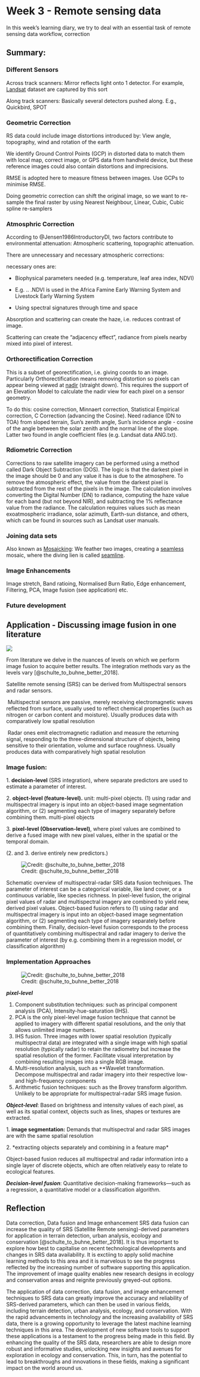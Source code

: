 # Week 3 - Remote sensing data

In this week's learning diary, we try to deal with an essential task of remote sensing data workflow, correction

## Summary:

### Different Sensors

Across track scanners: Mirror reflects light onto 1 detector. For example, [Landsat]{.underline} dataset are captured by this sort

Along track scanners: Basically several detectors pushed along. E.g., Quickbird, SPOT

### Geometric Correction

RS data could include image distortions introduced by: View angle, topography, wind and rotation of the earth

We identify Ground Control Points (GCP) in distorted data to match them with local map, correct image, or GPS data from handheld device, but these reference images could also contain distortions and imprecisions.

RMSE is adopted here to measure fitness between images. Use GCPs to minimise RMSE.

Doing geometric correction can shift the original image, so we want to re-sample the final raster by using Nearest Neighbour, Linear, Cubic, Cubic spline re-samplers

### Atmosphric Correction

According to @Jensen1986IntroductoryDI, two factors contribute to environmental attenuation: Atmospheric scattering, topographic attenuation.

There are unnecessary and necessary atmospheric corrections:

necessary ones are:

-   Biophysical parameters needed (e.g. temperature, leaf area index, NDVI)

-   E.g. .. .NDVI is used in the Africa Famine Early Warning System and Livestock Early Warning System

-   Using spectral signatures through time and space

Absorption and scattering can create the haze, i.e. reduces contrast of image.

Scattering can create the "adjacency effect", radiance from pixels nearby mixed into pixel of interest.

### Orthorectification Correction

This is a subset of georectification, i.e. giving coords to an image. Particularly Orthorectification means removing distortion so pixels can appear being viewed at [nadir]{.underline} (straight down). This requires the support of an Elevation Model to calculate the nadir view for each pixel on a sensor geometry.

To do this: cosine correction, Minnaert correction, Statistical Empirical correction, C Correction (advancing the Cosine). Need radiance (DN to TOA) from sloped terrain, Sun's zenith angle, Sun's incidence angle - cosine of the angle between the solar zenith and the normal line of the slope. Latter two found in angle coefficient files (e.g. Landsat data ANG.txt).

### Rdiometric Correction

Corrections to raw satellite imagery can be performed using a method called Dark Object Subtraction (DOS). The logic is that the darkest pixel in the image should be 0 and any value it has is due to the atmosphere. To remove the atmospheric effect, the value from the darkest pixel is subtracted from the rest of the pixels in the image. The calculation involves converting the Digital Number (DN) to radiance, computing the haze value for each band (but not beyond NIR), and subtracting the 1% reflectance value from the radiance. The calculation requires values such as mean exoatmospheric irradiance, solar azimuth, Earth-sun distance, and others, which can be found in sources such as Landsat user manuals.

### Joining data sets

Also known as [Mosaicking]{.underline}: We feather two images, creating a [seamless]{.underline} mosaic, where the diving lien is called [seamline]{.underline}.

### Image Enhancements

Image stretch, Band ratioing, Normalised Burn Ratio, Edge enhancement, Filtering, PCA, Image fusion (see application) etc.

### Future development

## Application - Discussing image fusion in one literature

![](images/image-620878088.png){#fig-mindmap01}

From literature we delve in the nuances of levels on which we perform image fusion to acquire better results. The integration methods vary as the levels vary [@schulte_to_buhne_better_2018].

Satellite remote sensing (SRS) can be derived from Multispectral sensors and radar sensors. 

 Multispectral sensors are passive, merely receiving electromagnetic waves reflected from surface, usually used to reflect chemical properties (such as nitrogen or carbon content and moisture). Usually produces data with comparatively low spatial resolution

 Radar ones emit electromagnetic radiation and measure the returning signal, responding to the three-dimensional structure of objects, being sensitive to their orientation, volume and surface roughness. Usually produces data with comparatively high spatial resolution

### Image fusion:

1. **decision-level** (SRS integration), where separate predictors are used to estimate a parameter of interest. 

2. **object-level (feature-level).** unit: multi-pixel objects. (1) using radar and multispectral imagery is input into an object-based image segmentation algorithm, or (2) segmenting each type of imagery separately before combining them. multi-pixel objects

3. **pixel-level (Observation-level)**, where pixel values are combined to derive a fused image with new pixel values, either in the spatial or the temporal domain.

(2. and 3. derive entirely new predictors.)

![Credit: @schulte_to_buhne_better_2018](images/fusion%20techniques.png){#fig-fusiontech}

Schematic overview of multispectral-radar SRS data fusion techniques. The parameter of interest can be a categorical variable, like land cover, or a continuous variable, like species richness. In pixel-level fusion, the original pixel values of radar and multispectral imagery are combined to yield new, derived pixel values. Object-based fusion refers to (1) using radar and multispectral imagery is input into an object-based image segmentation algorithm, or (2) segmenting each type of imagery separately before combining them. Finally, decision-level fusion corresponds to the process of quantitatively combining multispectral and radar imagery to derive the parameter of interest (by e.g. combining them in a regression model, or classification algorithm)

### Implementation Approaches

![Credit: @schulte_to_buhne_better_2018](images/Implementation%20approach.png){#fig-impleApproach}

***pixel-level***

1.  Component substitution techniques: such as principal component analysis (PCA), Intensity-hue-saturation (IHS). \
2.  PCA is the only pixel-level image fusion technique that cannot be applied to imagery with different spatial resolutions, and the only that allows unlimited image numbers.\
3.  IHS fusion. Three images with lower spatial resolution (typically multispectral data) are integrated with a single image with high spatial resolution (typically radar) to retain the radiometry but increase the spatial resolution of the former. Facilitate visual interpretation by combining resulting images into a single RGB image.\
4.  Multi-resolution analysis, such as \*\*Wavelet transformation. Decompose multispectral and radar imagery into their respective low- and high-frequency components\
5.  Arithmetic fusion techniques: such as the Brovey transform algorithm. Unlikely to be appropriate for multispectral-radar SRS image fusion.

***Object-level***: Based on brightness and intensity values of each pixel, as well as its spatial context, objects such as lines, shapes or textures are extracted.

1. **image segmentation:** Demands that multispectral and radar SRS images are with the same spatial resolution

2. \*extracting objects separately and combining in a feature map\*

Object-based fusion reduces all multispectral and radar information into a single layer of discrete objects, which are often relatively easy to relate to ecological features.

***Decision-level fusion***: Quantitative decision-making frameworks---such as a regression, a quantitative model or a classification algorithm.

## Reflection

Data correction, Data fusion and Image enhancement SRS data fusion can increase the quality of SRS (Satellite Remote sensing)-derived parameters for application in terrain detection, urban analysis, ecology and conservation [@schulte_to_buhne_better_2018]. It is thus important to explore how best to capitalise on recent technological developments and changes in SRS data availability. It is exctiing to apply solid machine learning methods to this area and it is marvelous to see the progress reflected by the increasing number of software supporting this application. The improvement of image quality enables new research designs in ecology and conservation areas and reignite previously greyed-out options.

The application of data correction, data fusion, and image enhancement techniques to SRS data can greatly improve the accuracy and reliability of SRS-derived parameters, which can then be used in various fields, including terrain detection, urban analysis, ecology, and conservation. With the rapid advancements in technology and the increasing availability of SRS data, there is a growing opportunity to leverage the latest machine learning techniques in this area. The development of new software tools to support these applications is a testament to the progress being made in this field. By enhancing the quality of the SRS data, researchers are able to design more robust and informative studies, unlocking new insights and avenues for exploration in ecology and conservation. This, in turn, has the potential to lead to breakthroughs and innovations in these fields, making a significant impact on the world around us.
